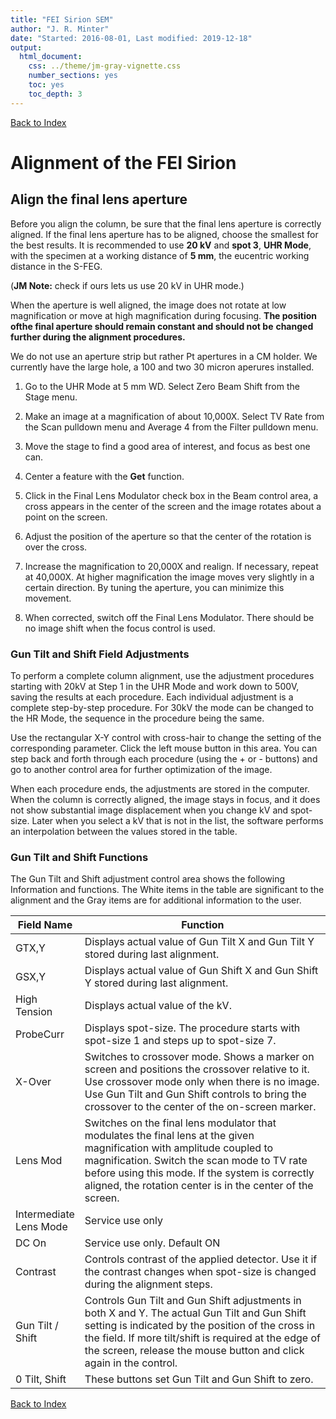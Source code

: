 ```yaml
---
title: "FEI Sirion SEM"
author: "J. R. Minter"
date: "Started: 2016-08-01, Last modified: 2019-12-18"
output:
  html_document:
    css: ../theme/jm-gray-vignette.css
    number_sections: yes
    toc: yes
    toc_depth: 3
---
```


[Back to Index](../README.html)

# Alignment of the FEI Sirion

## Align the final lens aperture

Before you align the column, be sure that the final lens aperture is correctly
aligned. If the final lens aperture has to be aligned, choose the smallest for
the best results. It is recommended to use **20 kV** and **spot 3**,
**UHR Mode**, with the specimen at a working distance of **5 mm**, the eucentric
working distance in the S-FEG. 

(**JM Note:** check if ours lets us use 20 kV in UHR mode.)

When the aperture is well aligned, the image does not rotate at low
magnification or move at high magnification during focusing.
**The position ofthe final aperture should remain constant and should not be**
**changed further during the alignment procedures.**

We do not use an aperture strip but rather Pt apertures in a CM holder. We
currently have the large hole, a 100 and two 30 micron aperures installed.

1. Go to the UHR Mode at 5 mm WD. Select Zero Beam Shift from the Stage menu.

2. Make an image at a magnification of about 10,000X. Select TV Rate from the
Scan pulldown menu and Average 4 from the Filter pulldown menu.

3. Move the stage to find a good area of interest, and focus as best one can.

4. Center a feature with the **Get** function.

5. Click in the Final Lens Modulator check box in the Beam control area, a
cross appears in the center of the screen and the image rotates about a point
on the screen.

6. Adjust the position of the aperture so that the center of the rotation is
over the cross.

7. Increase the magnification to 20,000X and realign. If necessary, repeat at
40,000X. At higher magnification the image moves very slightly in a certain
direction. By tuning the aperture, you can minimize this movement.

8. When corrected, switch off the Final Lens Modulator. There should be no image
shift when the focus control is used.

### Gun Tilt and Shift Field Adjustments

To perform a complete column alignment, use the adjustment procedures starting
with 20kV at Step 1 in the UHR Mode and work down to 500V, saving the results
at each procedure. Each individual adjustment is a complete step-by-step
procedure. For 30kV the mode can be changed to the HR Mode, the sequence in the
procedure being the same.

Use the rectangular X-Y control with cross-hair to change the setting of the
corresponding parameter. Click the left mouse button in this area. You can step
back and forth through each procedure (using the + or - buttons) and go to
another control area for further optimization of the image.

When each procedure ends, the adjustments are stored in the computer. When the
column is correctly aligned, the image stays in focus, and it does not show
substantial image displacement when you change kV and spot-size.
Later when you select a kV that is not in the list, the software performs
an interpolation between the values stored in the table.

### Gun Tilt and Shift Functions

The Gun Tilt and Shift adjustment control area shows the following Information
and functions. The White items in the table are significant to the alignment and
the Gray items are for additional information to the user.


| Field Name | Function |
| ---------- | --------------------------------------- |
| GTX,Y | Displays actual value of Gun Tilt X and Gun Tilt Y stored during last alignment. |
| GSX,Y | Displays actual value of Gun Shift X and Gun Shift Y stored during last alignment. |
| High Tension | Displays actual value of the kV. |
| ProbeCurr | Displays spot-size. The procedure starts with spot-size 1 and steps up to spot-size 7. |
| X-Over | Switches to crossover mode. Shows a marker on screen and positions the crossover relative to it. Use crossover mode only when there is no image. Use Gun Tilt and Gun Shift controls to bring the crossover to the center of the on-screen marker.|
| Lens Mod | Switches on the final lens modulator that modulates the final lens at the given magnification with amplitude coupled to magnification. Switch the scan mode to TV rate before using this mode. If the system is correctly aligned, the rotation center is in the center of the screen. |
| Intermediate Lens Mode |Service use only |
| DC On | Service use only. Default ON |
| Contrast |  Controls contrast of the applied detector. Use it if the contrast changes when spot-size is changed during the alignment steps. |
| Gun Tilt / Shift | Controls Gun Tilt and Gun Shift adjustments in both X and Y. The actual Gun Tilt and Gun Shift setting is indicated by the position of the cross in the field. If more tilt/shift is required at the edge of the screen, release the mouse button and click again in the control. |
| 0 Tilt, Shift | These buttons set Gun Tilt and Gun Shift to zero. |


[Back to Index](../README.html)